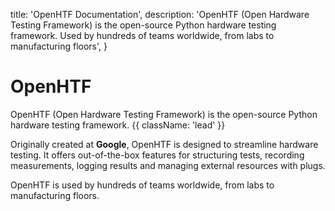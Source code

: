 
  title: 'OpenHTF Documentation',
  description:
    'OpenHTF (Open Hardware Testing Framework) is the open-source Python hardware testing framework. Used by hundreds of teams worldwide, from labs to manufacturing floors',
}

<HeroPattern />

# OpenHTF

OpenHTF (Open Hardware Testing Framework) is the open-source Python hardware testing framework. {{ className: 'lead' }}

Originally created at **Google**, OpenHTF is designed to streamline hardware testing. It offers out-of-the-box features for structuring tests, recording measurements, logging results and managing external resources with plugs.

OpenHTF is used by hundreds of teams worldwide, from labs to manufacturing floors.

<Resources />
